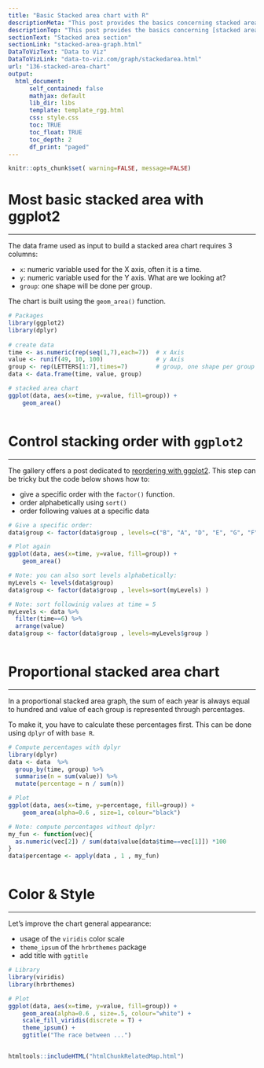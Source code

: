 ```yaml
---
title: "Basic Stacked area chart with R"
descriptionMeta: "This post provides the basics concerning stacked area chart with R and ggplot2. It takes into account several input format types and show how to customize the output."
descriptionTop: "This post provides the basics concerning [stacked area chart](stacked-area-graph.html) with R and `ggplot2`. It takes into account several input format types and show how to customize the output."
sectionText: "Stacked area section"
sectionLink: "stacked-area-graph.html"
DataToVizText: "Data to Viz"
DataToVizLink: "data-to-viz.com/graph/stackedarea.html"
url: "136-stacked-area-chart"
output:
  html_document:
      self_contained: false    
      mathjax: default
      lib_dir: libs
      template: template_rgg.html
      css: style.css
      toc: TRUE
      toc_float: TRUE
      toc_depth: 2
      df_print: "paged"
---
```



```r
knitr::opts_chunk$set( warning=FALSE, message=FALSE)
```

<div class="container">




# Most basic stacked area with ggplot2
***

<div class = "row">

<div class = "col-md-6  col-sm-12 align-self-center">

The data frame used as input to build a stacked area chart requires 3 columns:

- `x`: numeric variable used for the X axis, often it is a time.
- `y`: numeric variable used for the Y axis. What are we looking at?
- `group`: one shape will be done per group.

The chart is built using the `geom_area()` function. 

</div>


<div class = "col-md-6  col-sm-12">

```r
# Packages
library(ggplot2)
library(dplyr)
 
# create data
time <- as.numeric(rep(seq(1,7),each=7))  # x Axis
value <- runif(49, 10, 100)               # y Axis
group <- rep(LETTERS[1:7],times=7)        # group, one shape per group
data <- data.frame(time, value, group)

# stacked area chart
ggplot(data, aes(x=time, y=value, fill=group)) + 
    geom_area()
```
</div>
</div>



```r
```












# Control stacking order with `ggplot2`
***

<div class = "row">

<div class = "col-md-6  col-sm-12 align-self-center">

The gallery offers a post dedicated to [reordering with ggplot2](267-reorder-a-variable-in-ggplot2.html). This step can be tricky but the code below shows how to:

- give a specific order with the `factor()` function.
- order alphabetically using `sort()`
- order following values at a specific data

</div>


<div class = "col-md-6  col-sm-12">

```r
# Give a specific order:
data$group <- factor(data$group , levels=c("B", "A", "D", "E", "G", "F", "C") )

# Plot again
ggplot(data, aes(x=time, y=value, fill=group)) + 
    geom_area()

# Note: you can also sort levels alphabetically:
myLevels <- levels(data$group)
data$group <- factor(data$group , levels=sort(myLevels) )

# Note: sort followinig values at time = 5
myLevels <- data %>%
  filter(time==6) %>%
  arrange(value)
data$group <- factor(data$group , levels=myLevels$group )
```
</div>
</div>



```r
```











# Proportional stacked area chart
***

<div class = "row">

<div class = "col-md-6  col-sm-12 align-self-center">

In a proportional stacked area graph, the sum of each year is always equal to hundred and value of each group is represented through percentages. 

To make it, you have to calculate these percentages first. This can be done using `dplyr` of with `base R`.

</div>


<div class = "col-md-6  col-sm-12">

```r
# Compute percentages with dplyr
library(dplyr)
data <- data  %>%
  group_by(time, group) %>%
  summarise(n = sum(value)) %>%
  mutate(percentage = n / sum(n))

# Plot
ggplot(data, aes(x=time, y=percentage, fill=group)) + 
    geom_area(alpha=0.6 , size=1, colour="black")

# Note: compute percentages without dplyr:
my_fun <- function(vec){ 
  as.numeric(vec[2]) / sum(data$value[data$time==vec[1]]) *100 
}
data$percentage <- apply(data , 1 , my_fun)

```
</div>
</div>



```r
```












# Color & Style
***

<div class = "row">

<div class = "col-md-4  col-sm-12 align-self-center">

Let's improve the chart general appearance:

- usage of the `viridis` color scale
- `theme_ipsum` of the `hrbrthemes` package
- add title with `ggtitle` 


</div>


<div class = "col-md-6  col-sm-12">

```r
# Library
library(viridis)
library(hrbrthemes)

# Plot
ggplot(data, aes(x=time, y=value, fill=group)) + 
    geom_area(alpha=0.6 , size=.5, colour="white") +
    scale_fill_viridis(discrete = T) +
    theme_ipsum() + 
    ggtitle("The race between ...")


```
</div>
</div>



```r
```




<!-- Close container -->
</div>




```r
htmltools::includeHTML("htmlChunkRelatedMap.html")
```
